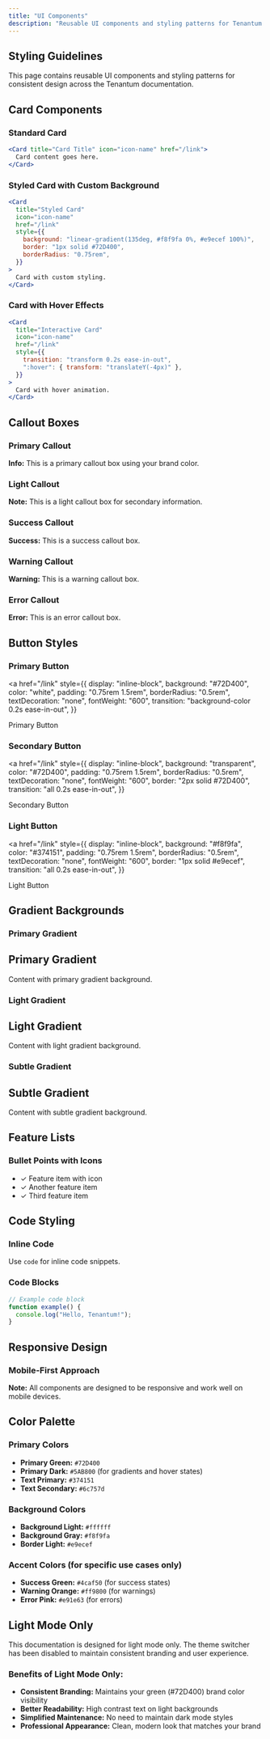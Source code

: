 ```yaml
---
title: "UI Components"
description: "Reusable UI components and styling patterns for Tenantum documentation"
---
```


## Styling Guidelines

This page contains reusable UI components and styling patterns for consistent design across the Tenantum documentation.

## Card Components

### Standard Card

```jsx
<Card title="Card Title" icon="icon-name" href="/link">
  Card content goes here.
</Card>
```

### Styled Card with Custom Background

```jsx
<Card
  title="Styled Card"
  icon="icon-name"
  href="/link"
  style={{
    background: "linear-gradient(135deg, #f8f9fa 0%, #e9ecef 100%)",
    border: "1px solid #72D400",
    borderRadius: "0.75rem",
  }}
>
  Card with custom styling.
</Card>
```

### Card with Hover Effects

```jsx
<Card
  title="Interactive Card"
  icon="icon-name"
  href="/link"
  style={{
    transition: "transform 0.2s ease-in-out",
    ":hover": { transform: "translateY(-4px)" },
  }}
>
  Card with hover animation.
</Card>
```

## Callout Boxes

### Primary Callout

<div
  style={{
    background: "#f8f9fa",
    borderLeft: "4px solid #72D400",
    padding: "1rem",
    borderRadius: "0 8px 8px 0",
    margin: "1rem 0",
  }}
>
  <strong>Info:</strong> This is a primary callout box using your brand color.
</div>

### Light Callout

<div
  style={{
    background: "#f8f9fa",
    borderLeft: "4px solid #e9ecef",
    padding: "1rem",
    borderRadius: "0 8px 8px 0",
    margin: "1rem 0",
  }}
>
  <strong>Note:</strong> This is a light callout box for secondary information.
</div>

### Success Callout

<div
  style={{
    background: "#e8f5e8",
    borderLeft: "4px solid #4caf50",
    padding: "1rem",
    borderRadius: "0 8px 8px 0",
    margin: "1rem 0",
  }}
>
  <strong>Success:</strong> This is a success callout box.
</div>

### Warning Callout

<div
  style={{
    background: "#fff3e0",
    borderLeft: "4px solid #ff9800",
    padding: "1rem",
    borderRadius: "0 8px 8px 0",
    margin: "1rem 0",
  }}
>
  <strong>Warning:</strong> This is a warning callout box.
</div>

### Error Callout

<div
  style={{
    background: "#fce4ec",
    borderLeft: "4px solid #e91e63",
    padding: "1rem",
    borderRadius: "0 8px 8px 0",
    margin: "1rem 0",
  }}
>
  <strong>Error:</strong> This is an error callout box.
</div>

## Button Styles

### Primary Button

<a
  href="/link"
  style={{
    display: "inline-block",
    background: "#72D400",
    color: "white",
    padding: "0.75rem 1.5rem",
    borderRadius: "0.5rem",
    textDecoration: "none",
    fontWeight: "600",
    transition: "background-color 0.2s ease-in-out",
  }}
>
  Primary Button
</a>

### Secondary Button

<a
  href="/link"
  style={{
    display: "inline-block",
    background: "transparent",
    color: "#72D400",
    padding: "0.75rem 1.5rem",
    borderRadius: "0.5rem",
    textDecoration: "none",
    fontWeight: "600",
    border: "2px solid #72D400",
    transition: "all 0.2s ease-in-out",
  }}
>
  Secondary Button
</a>

### Light Button

<a
  href="/link"
  style={{
    display: "inline-block",
    background: "#f8f9fa",
    color: "#374151",
    padding: "0.75rem 1.5rem",
    borderRadius: "0.5rem",
    textDecoration: "none",
    fontWeight: "600",
    border: "1px solid #e9ecef",
    transition: "all 0.2s ease-in-out",
  }}
>
  Light Button
</a>

## Gradient Backgrounds

### Primary Gradient

<div
  style={{
    background: "linear-gradient(135deg, #72D400 0%, #5AB800 100%)",
    padding: "2rem",
    borderRadius: "1rem",
    color: "white",
    textAlign: "center",
  }}
>
  <h2 style={{ margin: "0 0 1rem 0" }}>Primary Gradient</h2>
  <p style={{ margin: "0", opacity: "0.9" }}>
    Content with primary gradient background.
  </p>
</div>

### Light Gradient

<div
  style={{
    background: "linear-gradient(135deg, #f8f9fa 0%, #e9ecef 100%)",
    padding: "2rem",
    borderRadius: "1rem",
    border: "1px solid #dee2e6",
  }}
>
  <h2 style={{ margin: "0 0 1rem 0" }}>Light Gradient</h2>
  <p style={{ margin: "0", color: "#6c757d" }}>
    Content with light gradient background.
  </p>
</div>

### Subtle Gradient

<div
  style={{
    background: "linear-gradient(135deg, #ffffff 0%, #f8f9fa 100%)",
    padding: "2rem",
    borderRadius: "1rem",
    border: "1px solid #e9ecef",
  }}
>
  <h2 style={{ margin: "0 0 1rem 0" }}>Subtle Gradient</h2>
  <p style={{ margin: "0", color: "#6c757d" }}>
    Content with subtle gradient background.
  </p>
</div>

## Feature Lists

### Bullet Points with Icons

<ul style={{ listStyle: "none", padding: "0" }}>
  <li
    style={{
      display: "flex",
      alignItems: "center",
      marginBottom: "0.5rem",
      padding: "0.5rem",
      borderRadius: "0.5rem",
      background: "#f8f9fa",
    }}
  >
    <span style={{ marginRight: "0.5rem", color: "#72D400" }}>✓</span>
    Feature item with icon
  </li>
  <li
    style={{
      display: "flex",
      alignItems: "center",
      marginBottom: "0.5rem",
      padding: "0.5rem",
      borderRadius: "0.5rem",
      background: "#f8f9fa",
    }}
  >
    <span style={{ marginRight: "0.5rem", color: "#72D400" }}>✓</span>
    Another feature item
  </li>
  <li
    style={{
      display: "flex",
      alignItems: "center",
      marginBottom: "0.5rem",
      padding: "0.5rem",
      borderRadius: "0.5rem",
      background: "#f8f9fa",
    }}
  >
    <span style={{ marginRight: "0.5rem", color: "#72D400" }}>✓</span>
    Third feature item
  </li>
</ul>

## Code Styling

### Inline Code

Use `code` for inline code snippets.

### Code Blocks

```javascript
// Example code block
function example() {
  console.log("Hello, Tenantum!");
}
```

## Responsive Design

### Mobile-First Approach

<div
  style={{
    background: "#f8f9fa",
    padding: "1rem",
    borderRadius: "0.5rem",
    margin: "1rem 0",
  }}
>
  <p style={{ margin: "0", fontSize: "0.9rem" }}>
    <strong>Note:</strong> All components are designed to be responsive and work
    well on mobile devices.
  </p>
</div>

## Color Palette

### Primary Colors

- **Primary Green:** `#72D400`
- **Primary Dark:** `#5AB800` (for gradients and hover states)
- **Text Primary:** `#374151`
- **Text Secondary:** `#6c757d`

### Background Colors

- **Background Light:** `#ffffff`
- **Background Gray:** `#f8f9fa`
- **Border Light:** `#e9ecef`

### Accent Colors (for specific use cases only)

- **Success Green:** `#4caf50` (for success states)
- **Warning Orange:** `#ff9800` (for warnings)
- **Error Pink:** `#e91e63` (for errors)

## Light Mode Only

This documentation is designed for light mode only. The theme switcher has been disabled to maintain consistent branding and user experience.

### Benefits of Light Mode Only:

- **Consistent Branding:** Maintains your green (#72D400) brand color visibility
- **Better Readability:** High contrast text on light backgrounds
- **Simplified Maintenance:** No need to maintain dark mode styles
- **Professional Appearance:** Clean, modern look that matches your brand
